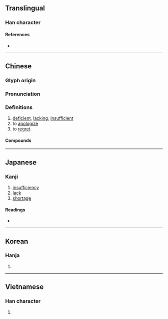 {{also|欠}}
{{character info}}
==Translingual==

===Han character===
{{Han char|rn=76|rad=欠|as=10|sn=14|four=87282|canj=TCNO,XTCNO|ids=⿰兼欠}}

====References====
* {{Han ref|kx=0570.300|dkj=16159|dj=0958.300|hdz=32148.110|uh=6B49|ud=27465|bh=BA70|bd=47728}}

----

==Chinese==
{{zh-forms|alt=欠-second round simplified}}

===Glyph origin===
{{Han etym}}

===Pronunciation===
{{zh-pron
|m=qiàn
|c=hip3,him3
|h=pfs=khiam
|mn=khiàm/khiám/tw:khiam
|mc=y
|oc=y
|ma=
|cat=a,v
}}

===Definitions===
{{zh-hanzi}}

# [[deficient]], [[lacking]], [[insufficient]]
# to [[apologize]]
# to [[regret]]

====Compounds====
{{zh-der|做好做歉|三好兩歉|做歉做好|愧歉|年歉|不知好歉|抱歉|歉仄|歉意|歉收|歉疚|歉年|為好成歉|歉歲|道歉啟事|豐歉|要好成歉|道歉|荒歉|致歉}}

----

==Japanese==

===Kanji===
{{ja-kanji|grade=|rs=欠10}}

# [[insufficiency]]
# [[lack]]
# [[shortage]]

====Readings====
* {{ja-readings|on=[[けん]] (ken), [[かん]] (kan)|kun=[[あきたりない]] (akitarinai)}}

----

==Korean==

===Hanja===
{{ko-hanja|hangeul=겸|eumhun=|rv=gyeom|mr=kyŏm|y=kyem}}

# {{rfdef|ko|sort=欠10}}

----

==Vietnamese==

===Han character===
{{vi-hantu|[[gồm]], [[khiểm]]|rs=欠10}}

# {{rfdef|vi|sort=欠10}}